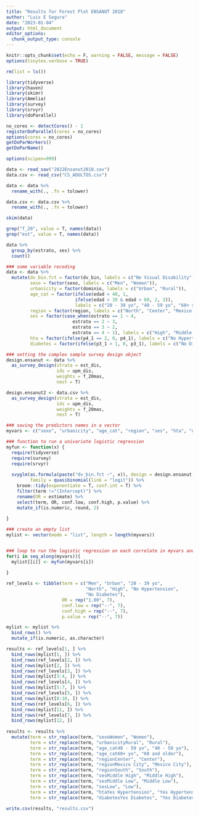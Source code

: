 ```yaml
---
title: "Results for Forest Plot ENSANUT 2018"
author: "Luis E Segura"
date: "2023-01-04"
output: html_document
editor_options: 
  chunk_output_type: console
---
```


```r
knitr::opts_chunk$set(echo = F, warning = FALSE, message = FALSE)
options(tinytex.verbose = TRUE)

rm(list = ls())

library(tidyverse)
library(haven)
library(skimr)
library(Amelia)
library(survey)
library(srvyr)
library(doParallel)

no_cores <- detectCores() - 1  
registerDoParallel(cores = no_cores)
options(cores = no_cores)
getDoParWorkers()                   
getDoParName()

options(scipen=999)

data <- read_sav("2022Ensanut2018.sav")
data.csv <- read_csv("CS_ADULTOS.csv")

data <- data %>%
  rename_with(., .fn = tolower)

data.csv <- data.csv %>%
  rename_with(., .fn = tolower)

```

```r
skim(data)

grep("f_20", value = T, names(data))
grep("est", value = T, names(data))

```

```r
data %>%
  group_by(estrato, ses) %>%
  count()

### some variable recoding
data <- data %>%
  mutate(dv_bin.fct = factor(dv_bin, labels = c("No Visual Disability", "Yes Visual Disability")), 
         sexo = factor(sexo, labels = c("Men", "Women")), 
         urbanicity = factor(dominio, labels = c("Urban", "Rural")), 
         age_cat = factor(ifelse(edad < 40, 1, 
                          ifelse(edad > 39 & edad < 60, 2, 3)), 
                          labels = c("20 - 39 yo", "40 - 59 yo", "60+ yo")), 
         region = factor(region, labels = c("North", "Center", "Mexico City", "South")), 
         ses = factor(case_when(estrato == 1 ~ 4, 
                         estrato == 2 ~ 3, 
                         estrato == 3 ~ 2, 
                         estrato == 4 ~ 1), labels = c("High", "Middle High", "Middle Low", "Low")),
         hta = factor(ifelse(p4_1 == 2, 0, p4_1), labels = c("No Hypertension", "Yes Hypertension")), 
         diabetes = factor(ifelse(p3_1 > 1, 0, p3_1), labels = c("No Diabetes", "Yes Diabetes")))

### setting the complex sample survey design object
design.ensanut <- data %>%
  as_survey_design(strata = est_dis, 
                   ids = upm_dis, 
                   weights = f_20mas, 
                   nest = T)

design.ensanut2 <- data.csv %>%
  as_survey_design(strata = est_dis, 
                   ids = upm_dis, 
                   weights = f_20mas, 
                   nest = T)

```

```r
### saving the predictors names in a vector
myvars <- c("sexo", "urbanicity", "age_cat", "region", "ses", "hta", "diabetes")

### function to run a univariate logistic regression 
myfun <- function(x) {
  require(tidyverse)
  require(survey)
  require(srvyr)
  
  svyglm(as.formula(paste("dv_bin.fct ~", x)), design = design.ensanut, 
         family = quasibinomial(link = "logit")) %>%
    broom::tidy(exponentiate = T, conf.int = T) %>%
    filter(term !="(Intercept)") %>%
    rename(OR = estimate) %>%
    select(term, OR, conf.low, conf.high, p.value) %>%
    mutate_if(is.numeric, round, 2)
    
}

### create an empty list
mylist <- vector(mode = "list", length = length(myvars))


### loop to run the logistic regression on each correlate in myvars and save results into a list
for(i in seq_along(myvars)){
  mylist[[i]] <- myfun(myvars[i])
  
}

ref_levels <- tibble(term = c("Men", "Urban", "20 - 39 yo", 
                              "North", "High", "No Hypertension", 
                              "No Diabetes"), 
                     OR = rep("1.00", 7), 
                     conf.low = rep("--", 7), 
                     conf.high = rep("--", 7),
                     p.value = rep("--", 7))

mylist <- mylist %>%
  bind_rows() %>%
  mutate_if(is.numeric, as.character)

results <- ref_levels[1, ] %>%
  bind_rows(mylist[1, ]) %>%
  bind_rows(ref_levels[2, ]) %>%
  bind_rows(mylist[2, ]) %>%
  bind_rows(ref_levels[3, ]) %>%
  bind_rows(mylist[3:4, ]) %>%
  bind_rows(ref_levels[4, ]) %>%
  bind_rows(mylist[5:7, ]) %>%
  bind_rows(ref_levels[5, ]) %>%
  bind_rows(mylist[8:10, ]) %>%
  bind_rows(ref_levels[6, ]) %>%
  bind_rows(mylist[11, ]) %>%
  bind_rows(ref_levels[7, ]) %>%
  bind_rows(mylist[12, ])
  
results <- results %>%
  mutate(term = str_replace(term, "sexoWomen", "Women"), 
         term = str_replace(term, "urbanicityRural", "Rural"), 
         term = str_replace(term, "age_cat40 - 59 yo", "40 - 50 yo"), 
         term = str_replace(term, "age_cat60+ yo", "60 and older"), 
         term = str_replace(term, "regionCenter", "Center"), 
         term = str_replace(term, "regionMexico City", "Mexico City"),
         term = str_replace(term, "regionSouth", "South"),
         term = str_replace(term, "sesMiddle High", "Middle High"), 
         term = str_replace(term, "sesMiddle Low", "Middle Low"), 
         term = str_replace(term, "sesLow", "Low"), 
         term = str_replace(term, "htaYes Hypertension", "Yes Hypertension"), 
         term = str_replace(term, "diabetesYes Diabetes", "Yes Diabetes"))

write.csv(results, "results.csv")

```
